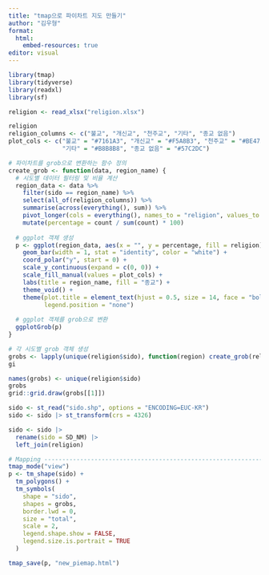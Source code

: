 ```yaml
---
title: "tmap으로 파이차트 지도 만들기"
author: "김우형"
format: 
  html:
    embed-resources: true
editor: visual
---
```


```r
library(tmap)
library(tidyverse)
library(readxl)
library(sf)

religion <- read_xlsx("religion.xlsx")

religion
religion_columns <- c("불교", "개신교", "천주교", "기타", "종교 없음")
plot_cols <- c("불교" = "#7161A3", "개신교" = "#F5A8B3", "천주교" = "#BE475A", 
               "기타" = "#B8B8B8", "종교 없음" = "#57C2DC")

# 파이차트를 grob으로 변환하는 함수 정의
create_grob <- function(data, region_name) {
  # 시도별 데이터 필터링 및 비율 계산
  region_data <- data %>%
    filter(sido == region_name) %>%
    select(all_of(religion_columns)) %>%
    summarise(across(everything(), sum)) %>%
    pivot_longer(cols = everything(), names_to = "religion", values_to = "count") %>%
    mutate(percentage = count / sum(count) * 100)
  
  # ggplot 객체 생성
  p <- ggplot(region_data, aes(x = "", y = percentage, fill = religion)) +
    geom_bar(width = 1, stat = "identity", color = "white") +
    coord_polar("y", start = 0) +
    scale_y_continuous(expand = c(0, 0)) +
    scale_fill_manual(values = plot_cols) +
    labs(title = region_name, fill = "종교") +
    theme_void() +
    theme(plot.title = element_text(hjust = 0.5, size = 14, face = "bold"),
          legend.position = "none")
  
  # ggplot 객체를 grob으로 변환
  ggplotGrob(p)
}

# 각 시도별 grob 객체 생성
grobs <- lapply(unique(religion$sido), function(region) create_grob(religion, region))
gi

names(grobs) <- unique(religion$sido)
grobs
grid::grid.draw(grobs[[1]])

sido <- st_read("sido.shp", options = "ENCODING=EUC-KR")
sido <- sido |> st_transform(crs = 4326)

sido <- sido |> 
  rename(sido = SD_NM) |> 
  left_join(religion)

# Mapping -----------------------------------------------------------------
tmap_mode("view")
p <- tm_shape(sido) + 
  tm_polygons() +
  tm_symbols(
    shape = "sido",
    shapes = grobs,
    border.lwd = 0,
    size = "total",
    scale = 2,
    legend.shape.show = FALSE,
    legend.size.is.portrait = TRUE
  )

tmap_save(p, "new_piemap.html")
```
